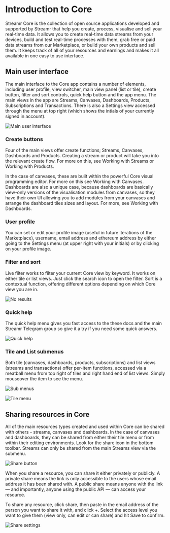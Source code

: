 


# Introduction to Core
Streamr Core is the collection of open source applications developed and supported by Streamr that help you create, process, visualise and sell your real-time data. It allows you to create real-time data streams from your devices, build and test real-time processes with them, grab free or paid data streams from our Marketplace, or build your own products and sell them. It keeps track of all of your resources and earnings and makes it all available in one easy to use interface.

## Main user interface
The main interface to the Core app contains a number of elements, including user profile, view switcher, main view panel (list or tile), create button, filter and sort controls,  quick help button and the app menu. The main views in the app are Streams, Canvases, Dashboards, Products, Subscriptions and Transactions. There is also a Settings view accessed through the menu at top right (which shows the intials of your currently signed in account).

<Image
  border
  src={UserInterface}
  highResSrc={UserInterface2x}
  alt="Main user interface"
/>

### Create buttons
Four of the main views offer create functions; Streams, Canvases, Dashboards and Products. Creating a stream or product will take you into the relevant create flow. For more on this, see Working with Streams or Working with Products. 

In the case of canvases, these are built within the powerful Core visual programming editor. For more on this see Working with Canvases. Dashboards are also a unique case, because dashboards are basically view-only versions of the visualisation modules from canvases, so they have their own UI allowing you to add modules from your canvases and arrange the dashboard tiles sizes and layout. For more, see Working with Dashboards.

### User profile
You can set or edit your profile image (useful in future iterations of the Marketplace), username, email address  and ethereum address by either going to the Settings menu (at upper right with your initials) or by clicking on your profile image.

### Filter and sort
Live filter works to filter your current Core view by keyword. It works on either tile or list views. Just click the search icon to open the filter. Sort is a contextual function, offering different options depending on which Core view you are in.

<Image
  border
  src={NoResults}
  highResSrc={NoResults2x}
  alt="No results"
/>

### Quick help
The quick help menu gives you fast access to the these docs and the main Streamr Telegram group so give it a try if you need some quick answers.

<Image
  src={QuickHelp}
  highResSrc={QuickHelp2x}
  alt="Quick help"
/>

### Tile and List submenus
Both tile (canvases, dashboards, products, subscriptions) and list views (streams and transactions) offer per-item functions, accessed via a meatball menu from top right of tiles and right hand end of list views. Simply mouseover the item to see the menu.

<Image
  src={SubMenus}
  highResSrc={SubMenus2x}
  alt="Sub menus"
  figCaption="List item submenu (streams)"
/>

<Image
  src={TileMenu}
  highResSrc={TileMenu2x}
  alt="Tile menu"
  figCaption="Tile submenu (canvases)"
/>

## Sharing resources in Core
All of the main resources types created and used within Core can be shared with others - streams, canvases and dashboards. In the case of canvases and dashboards, they can be shared from either their tile menu or from within their editing environments. Look for the share icon in the bottom toolbar. Streams can only be shared from the main Streams view via the submenu.

<Image
  src={ShareButton}
  highResSrc={ShareButton2x}
  alt="Share button"
  figCaption="Share button in canvas editor"
/>

When you share a resource, you can share it either privately or publicly. A private share means the link is only accessible to the users whose email address it has been shared with. A public share means anyone with the link — and importantly, anyone using the public API — can access your resource. 

To share any resource, click share, then paste in the email address of the person you want to share it with, and click +. Select the access level you want to give them (view only, can edit or can share) and hit Save to confirm.

<Image
  src={ShareSettings}
  highResSrc={ShareSettings2x}
  alt="Share settings"
/>
